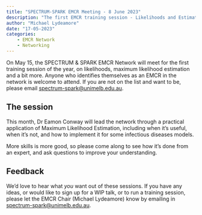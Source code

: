```yaml
---
title: "SPECTRUM-SPARK EMCR Meeting - 8 June 2023"
description: "The first EMCR training session - Likelihoods and Estimation"
author: "Michael Lydeamore"
date: "17-05-2023"
categories:
    - EMCR Network
    - Networking
---
```


On May 15, the SPECTRUM & SPARK EMCR Network will meet for the first training session of the year, on likelihoods, maximum likelihood estimation and a bit more. Anyone who identifies themselves as an EMCR in the network is welcome to attend. If you are not on the list and want to be, please email <spectrum-spark@unimelb.edu.au>.

## The session

This month, Dr Eamon Conway will lead the network through a practical application of Maximum Likelihood Estimation, including when it's useful, when it's not, and how to implement it for some infectious diseases models.

More skills is more good, so please come along to see how it's done from an expert, and ask questions to improve your understanding.

## Feedback

We'd love to hear what _you_ want out of these sessions. If you have any ideas, or would like to sign up for a WIP talk, or to run a training session, please let the EMCR Chair (Michael Lydeamore) know by emailing in <spectrum-spark@unimelb.edu.au>.
